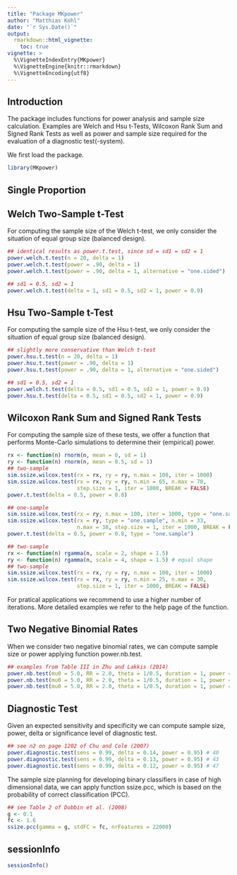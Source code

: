 ```yaml
---
title: "Package MKpower"
author: "Matthias Kohl"
date: "`r Sys.Date()`"
output: 
  rmarkdown::html_vignette:
    toc: true
vignette: >
  %\VignetteIndexEntry{MKpower}
  %\VignetteEngine{knitr::rmarkdown}
  %\VignetteEncoding{utf8}
---
```



## Introduction  
The package includes functions for power analysis and sample size calculation. 
Examples are Welch and Hsu t-Tests, Wilcoxon Rank Sum and Signed Rank Tests 
as well as power and sample size required for the evaluation of a diagnostic 
test(-system).

We first load the package.
```r
library(MKpower)
```


## Single Proportion


## Welch Two-Sample t-Test
For computing the sample size of the Welch t-test, we only consider the situation 
of equal group size (balanced design).
```r
## identical results as power.t.test, since sd = sd1 = sd2 = 1
power.welch.t.test(n = 20, delta = 1)
power.welch.t.test(power = .90, delta = 1)
power.welch.t.test(power = .90, delta = 1, alternative = "one.sided")

## sd1 = 0.5, sd2 = 1
power.welch.t.test(delta = 1, sd1 = 0.5, sd2 = 1, power = 0.9)
```


## Hsu Two-Sample t-Test
For computing the sample size of the Hsu t-test, we only consider the situation 
of equal group size (balanced design).
```r
## slightly more conservative than Welch t-test
power.hsu.t.test(n = 20, delta = 1)
power.hsu.t.test(power = .90, delta = 1)
power.hsu.t.test(power = .90, delta = 1, alternative = "one.sided")

## sd1 = 0.5, sd2 = 1
power.welch.t.test(delta = 0.5, sd1 = 0.5, sd2 = 1, power = 0.9)
power.hsu.t.test(delta = 0.5, sd1 = 0.5, sd2 = 1, power = 0.9)
```


## Wilcoxon Rank Sum and Signed Rank Tests
For computing the sample size of these tests, we offer a function that 
performs Monte-Carlo simulations to determine their (empirical) power.
```r
rx <- function(n) rnorm(n, mean = 0, sd = 1) 
ry <- function(n) rnorm(n, mean = 0.5, sd = 1) 
## two-sample
sim.ssize.wilcox.test(rx = rx, ry = ry, n.max = 100, iter = 1000)
sim.ssize.wilcox.test(rx = rx, ry = ry, n.min = 65, n.max = 70, 
                      step.size = 1, iter = 1000, BREAK = FALSE)
power.t.test(delta = 0.5, power = 0.8)

## one-sample
sim.ssize.wilcox.test(rx = ry, n.max = 100, iter = 1000, type = "one.sample")
sim.ssize.wilcox.test(rx = ry, type = "one.sample", n.min = 33, 
                      n.max = 38, step.size = 1, iter = 1000, BREAK = FALSE)
power.t.test(delta = 0.5, power = 0.8, type = "one.sample")

## two-sample
rx <- function(n) rgamma(n, scale = 2, shape = 1.5)
ry <- function(n) rgamma(n, scale = 4, shape = 1.5) # equal shape
## two-sample
sim.ssize.wilcox.test(rx = rx, ry = ry, n.max = 100, iter = 1000)
sim.ssize.wilcox.test(rx = rx, ry = ry, n.min = 25, n.max = 30, 
                      step.size = 1, iter = 1000, BREAK = FALSE)
```

For pratical applications we recommend to use a higher number of iterations. 
More detailed examples we refer to the help page of the function.


## Two Negative Binomial Rates
When we consider two negative binomial rates, we can compute sample size or
power applying function power.nb.test.
```r
## examples from Table III in Zhu and Lakkis (2014)
power.nb.test(mu0 = 5.0, RR = 2.0, theta = 1/0.5, duration = 1, power = 0.8, approach = 1)
power.nb.test(mu0 = 5.0, RR = 2.0, theta = 1/0.5, duration = 1, power = 0.8, approach = 2)
power.nb.test(mu0 = 5.0, RR = 2.0, theta = 1/0.5, duration = 1, power = 0.8, approach = 3)
```


## Diagnostic Test
Given an expected sensitivity and specificity we can compute sample size, 
power, delta or significance level of diagnostic test.
```r
## see n2 on page 1202 of Chu and Cole (2007)
power.diagnostic.test(sens = 0.99, delta = 0.14, power = 0.95) # 40
power.diagnostic.test(sens = 0.99, delta = 0.13, power = 0.95) # 43
power.diagnostic.test(sens = 0.99, delta = 0.12, power = 0.95) # 47
```

The sample size planning for developing binary classifiers in case of high
dimensional data, we can apply function ssize.pcc, which is based on the 
probability of correct classification (PCC).
```r
## see Table 2 of Dobbin et al. (2008)
g <- 0.1
fc <- 1.6
ssize.pcc(gamma = g, stdFC = fc, nrFeatures = 22000)
```


## sessionInfo
```r
sessionInfo()
```
